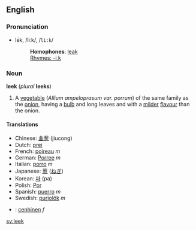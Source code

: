 ==English==
===Pronunciation===
*lēk, /liːk/, /<tt>li:k</tt>/
*:'''Homophones''': [[leak]]
*:[[Rhymes:English:-iːk|Rhymes: -iːk]]

===Noun===
'''leek''' (''plural'' '''leeks''')

#A [[vegetable]] (''Allium ampeloprasum var. porrum'') of the same family as the [[onion]], having a [[bulb]] and long leaves and with a [[mild]]er [[flavour]] than the onion.

====Translations====
*Chinese: [[韭葱]] (jiucong)
*Dutch: [[prei]]
*French: [[poireau]] ''m''
*German: [[Porree]] ''m''
*Italian: [[porro]] ''m''
*Japanese: [[葱]] ([[ねぎ]])
*Korean: [[파]] (pa)
*Polish: [[Por]]
*Spanish: [[puerro]] ''m''
*Swedish: [[purjolök]] ''m''
*{{cy}}: [[cenhinen]] ''f''

[[sv:leek]]